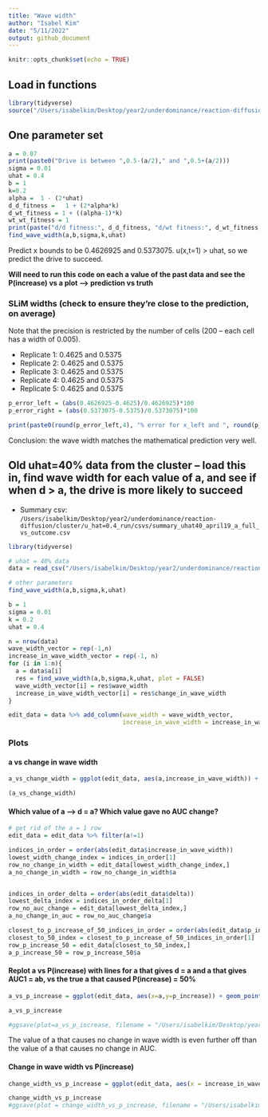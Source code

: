 ```yaml
---
title: "Wave width"
author: "Isabel Kim"
date: "5/11/2022"
output: github_document
---
```


```r
knitr::opts_chunk$set(echo = TRUE)
```

## Load in functions

```r
library(tidyverse)
source("/Users/isabelkim/Desktop/year2/underdominance/reaction-diffusion/scripts/u_functions.R")
```

## One parameter set

```r
a = 0.07
print(paste0("Drive is between ",0.5-(a/2)," and ",0.5+(a/2)))
sigma = 0.01
uhat = 0.4
b = 1
k=0.2 
alpha =  1 - (2*uhat)
d_d_fitness = 	1 + (2*alpha*k)
d_wt_fitness = 1 + ((alpha-1)*k)
wt_wt_fitness = 1
print(paste("d/d fitness:", d_d_fitness, "d/wt fitness:", d_wt_fitness, "wt/wt fitness:", wt_wt_fitness))
find_wave_width(a,b,sigma,k,uhat)
```

Predict x bounds to be 0.4626925 and 0.5373075. u(x,t=1) > uhat, so we predict the drive to succeed.

**Will need to run this code on each a value of the past data and see the P(increase) vs a plot --> prediction vs truth**

### SLiM widths (check to ensure they're close to the prediction, on average)

Note that the precision is restricted by the number of cells (200 -- each cell has a width of 0.005).

* Replicate 1: 0.4625 and 0.5375
* Replicate 2: 0.4625 and 0.5375
* Replicate 3: 0.4625 and 0.5375
* Replicate 4: 0.4625 and 0.5375
* Replicate 5: 0.4625 and 0.5375

```r
p_error_left = (abs(0.4626925-0.4625)/0.4626925)*100
p_error_right = (abs(0.5373075-0.5375)/0.5373075)*100

print(paste0(round(p_error_left,4), "% error for x_left and ", round(p_error_right,4), "% error for x_right"))
```

Conclusion: the wave width matches the mathematical prediction very well.

## Old uhat=40% data from the cluster -- load this in, find wave width for each value of a, and see if when d > a, the drive is more likely to succeed

* Summary csv: `/Users/isabelkim/Desktop/year2/underdominance/reaction-diffusion/cluster/u_hat=0.4_run/csvs/summary_uhat40_april19_a_full_vs_outcome.csv`

```r
library(tidyverse)

# uhat = 40% data 
data = read_csv("/Users/isabelkim/Desktop/year2/underdominance/reaction-diffusion/cluster/u_hat=0.4_run/csvs/summary_uhat40_april19_a_full_vs_outcome.csv")

# other parameters
find_wave_width(a,b,sigma,k,uhat)

b = 1
sigma = 0.01
k = 0.2
uhat = 0.4

n = nrow(data)
wave_width_vector = rep(-1,n)
increase_in_wave_width_vector = rep(-1, n)
for (i in 1:n){
  a = data$a[i]
  res = find_wave_width(a,b,sigma,k,uhat, plot = FALSE)
  wave_width_vector[i] = res$wave_width
  increase_in_wave_width_vector[i] = res$change_in_wave_width
}

edit_data = data %>% add_column(wave_width = wave_width_vector,
                                increase_in_wave_width = increase_in_wave_width_vector)
```

### Plots

#### a vs change in wave width

```r
a_vs_change_width = ggplot(edit_data, aes(a,increase_in_wave_width)) + geom_line(color="red") + xlab("a") + ylab("d - a") + geom_hline(yintercept = 0) + theme_minimal()

(a_vs_change_width)
```

#### Which value of a --> d = a? Which value gave no AUC change?

```r
# get rid of the a = 1 row
edit_data = edit_data %>% filter(a!=1)

indices_in_order = order(abs(edit_data$increase_in_wave_width))
lowest_width_change_index = indices_in_order[1]
row_no_change_in_width = edit_data[lowest_width_change_index,]
a_no_change_in_width = row_no_change_in_width$a


indices_in_order_delta = order(abs(edit_data$delta))
lowest_delta_index = indices_in_order_delta[1]
row_no_auc_change = edit_data[lowest_delta_index,]
a_no_change_in_auc = row_no_auc_change$a

closest_to_p_increase_of_50_indices_in_order = order(abs(edit_data$p_increase - 0.5))
closest_to_50_index = closest_to_p_increase_of_50_indices_in_order[1]
row_p_increase_50 = edit_data[closest_to_50_index,]
a_p_increase_50 = row_p_increase_50$a
```

#### Replot a vs P(increase) with lines for a that gives d = a and a that gives AUC1 = ab, vs the true a that caused P(increase) = 50%

```r
a_vs_p_increase = ggplot(edit_data, aes(x=a,y=p_increase)) + geom_point(color = "red") + theme_minimal() + xlab("a") + ylab("P(increase)") + geom_vline(xintercept = a_no_change_in_width, color = "blue") + geom_vline(xintercept = a_no_change_in_auc, color = "yellow") + geom_vline(xintercept = a_p_increase_50, color = "red") + ggtitle("blue = a --> no change in wave width (0.0163) \nyellow = a --> no change in AUC (0.0256) \nred = a --> the observed P(increase)=50% (0.0694)") + xlim(0, 0.15)

a_vs_p_increase

#ggsave(plot=a_vs_p_increase, filename = "/Users/isabelkim/Desktop/year2/underdominance/reaction-diffusion/bistable-R-waves/a_vs_p_increase.png")
```

The value of a that causes no change in wave width is even further off than the value of a that causes no change in AUC.

#### Change in wave width vs P(increase)

```r
change_width_vs_p_increase = ggplot(edit_data, aes(x = increase_in_wave_width, y = p_increase)) + geom_point(color = "red") + theme_minimal() + xlab("d - a") + ylab("P(increase)") + geom_vline(xintercept=0)

change_width_vs_p_increase
#ggsave(plot = change_width_vs_p_increase, filename = "/Users/isabelkim/Desktop/year2/underdominance/reaction-diffusion/bistable-R-waves/change_in_wave_width_vs_p_increase.png")
```